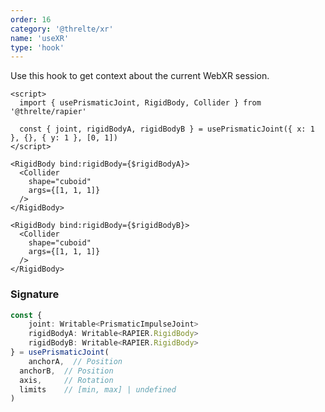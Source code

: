 ```yaml
---
order: 16
category: '@threlte/xr'
name: 'useXR'
type: 'hook'
---
```


Use this hook to get context about the current WebXR session.

```svelte
<script>
  import { usePrismaticJoint, RigidBody, Collider } from '@threlte/rapier'

  const { joint, rigidBodyA, rigidBodyB } = usePrismaticJoint({ x: 1 }, {}, { y: 1 }, [0, 1])
</script>

<RigidBody bind:rigidBody={$rigidBodyA}>
  <Collider
    shape="cuboid"
    args={[1, 1, 1]}
  />
</RigidBody>

<RigidBody bind:rigidBody={$rigidBodyB}>
  <Collider
    shape="cuboid"
    args={[1, 1, 1]}
  />
</RigidBody>
```

### Signature

```ts
const {
	joint: Writable<PrismaticImpulseJoint>
	rigidBodyA: Writable<RAPIER.RigidBody>
	rigidBodyB: Writable<RAPIER.RigidBody>
} = usePrismaticJoint(
	anchorA,  // Position
  anchorB,  // Position
  axis,     // Rotation
  limits    // [min, max] | undefined
)
```
